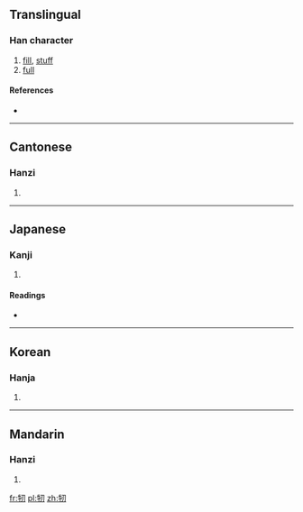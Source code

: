 ==Translingual==

===Han character===
{{Han char|rn=93|rad=牛|as=03|sn=7|four=2752<sub>0</sub>|canj=竹手尸竹戈 (HQSHI)}}

# [[fill]], [[stuff]]
# [[full]]

====References====
* {{Han ref|kx=0698.030|dkj=19935|dj=1110.030|hdz=31803.020|uh=7263|ud=29283|bh=CB60|bd=52064}}

----

==Cantonese==

===Hanzi===
{{yue-hanzi|jyut=|y=yan6}}

# {{defn|lang=yue|sort=牛03}}

----

==Japanese==

===Kanji===
{{ja-kanji|grade=|rs=牛03}}

# {{defn|lang=ja|sort=牛03}}

====Readings====
* {{ja-readings|on=[[じん]] (jin), [[にん]] (nin)|kun=[[みさる]] (misaru)}}

----

==Korean==

===Hanja===
{{ko-hanja|hangeul=인|eumhun=|rv=in|mr=in|y=in}}

# {{defn|lang=ko|sort=牛03}}

----

==Mandarin==

===Hanzi===
{{cmn-hanzi|pin=[[māng]] ([[mang1]]), [[rèn]] ([[ren4]])|wg=mang<sup>1</sup>, jen<sup>4</sup>}}

# {{defn|lang=cmn|sort=牛03}}

[[fr:牣]]
[[pl:牣]]
[[zh:牣]]